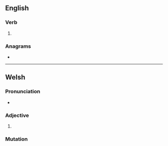 ==English==

===Verb===
{{head|en|verb form}}

# {{en-past of|lase}}

===Anagrams===
* {{anagrams|en|Dales|Delas|Slade|dales|deals|desal|lades|leads|seal'd|slade}}

----

==Welsh==

===Pronunciation===
* {{IPA|/ˈlasɛd/|lang=cy}}

===Adjective===
{{head|cy|mutated adjective}}

# {{soft mutation of|glased|lang=cy}}

===Mutation===
{{cy-mut-auto|glased}}